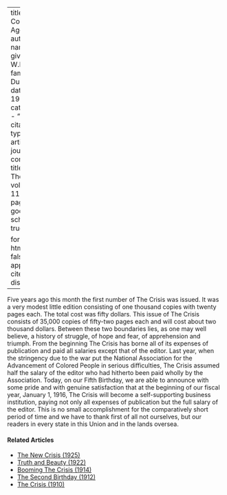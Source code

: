 
---
title: 'We Come of Age'
author:
  - name:
      given: W.E.B.
      family: Du Bois
date: May 1915
categories: 
  - ""
citation: 
  type: article-journal
  container-title: The Crisis
  volume: 11
  issue: 1
  page: 25
google-scholar: true

format:
  html:
    toc: false
    appendix-cite-as: display
---



Five years ago this month the first number of <span class="crisis-title">The Crisis</span>
was issued. It was a very modest little edition consisting of one
thousand copies with twenty pages each. The total cost was fifty
dollars. This issue of <span class="crisis-title">The Crisis</span> consists of 35,000
copies of fifty-two pages each and will cost about two thousand dollars.
Between these two boundaries lies, as one may well believe, a history of
struggle, of hope and fear, of apprehension and triumph. From the
beginning <span class="crisis-title">The Crisis</span> has borne all of its expenses of
publication and paid all salaries except that of the editor. Last year,
when the stringency due to the war put the National Association for the
Advancement of Colored People in serious difficulties, <span class="crisis-title">The Crisis</span> assumed half the salary of the editor who had
hitherto been paid wholly by the Association. Today, on our Fifth
Birthday, we are able to announce with some pride and with genuine
satisfaction that at the beginning of our fiscal year, January 1, 1916,
<span class="crisis-title">The Crisis</span> will become a self-supporting business
institution, paying not only all expenses of publication but the full
salary of the editor. This is no small accomplishment for the
comparatively short period of time and we have to thank first of all not
ourselves, but our readers in every state in this Union and in the lands
oversea.

<!-- Similar articles start here -->
<div  class="clear-wrap"></div>

#### Related Articles

* [The New Crisis (1925)](/Volumes/30/01/new_crisis.html)
* [Truth and Beauty (1922)](/Volumes/25/01/truth_and_beauty.html)
* [Booming The Crisis (1914)](/Volumes/07/05/booming_crisis.html)
* [The Second Birthday (1912)](/Volumes/05/01/second_birthday.html)
* [The Crisis (1910)](/Volumes/01/01/TheCrisis.html)

<!-- Similar articles end here -->